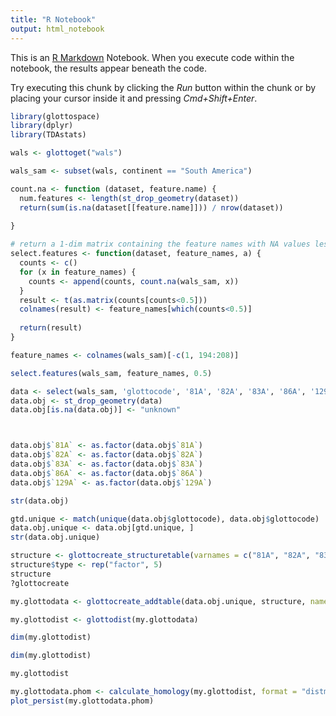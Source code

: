 ```yaml
---
title: "R Notebook"
output: html_notebook
---
```


This is an [R Markdown](http://rmarkdown.rstudio.com) Notebook. When you execute code within the notebook, the results appear beneath the code. 

Try executing this chunk by clicking the *Run* button within the chunk or by placing your cursor inside it and pressing *Cmd+Shift+Enter*. 

```r
library(glottospace)
library(dplyr)
library(TDAstats)
```

```r
wals <- glottoget("wals")
```

```r
wals_sam <- subset(wals, continent == "South America")
```

```r
count.na <- function (dataset, feature.name) {
  num.features <- length(st_drop_geometry(dataset))
  return(sum(is.na(dataset[[feature.name]])) / nrow(dataset))
  
}
```

```r
# return a 1-dim matrix containing the feature names with NA values less than the threshold a
select.features <- function(dataset, feature_names, a) {
  counts <- c()
  for (x in feature_names) {
    counts <- append(counts, count.na(wals_sam, x))
  }
  result <- t(as.matrix(counts[counts<0.5]))
  colnames(result) <- feature_names[which(counts<0.5)]
  
  return(result)
}
```

```r
feature_names <- colnames(wals_sam)[-c(1, 194:208)]

select.features(wals_sam, feature_names, 0.5)
```

```r
data <- select(wals_sam, 'glottocode', '81A', '82A', '83A', '86A', '129A')
data.obj <- st_drop_geometry(data)
data.obj[is.na(data.obj)] <- "unknown"



data.obj$`81A` <- as.factor(data.obj$`81A`)
data.obj$`82A` <- as.factor(data.obj$`82A`)
data.obj$`83A` <- as.factor(data.obj$`83A`)
data.obj$`86A` <- as.factor(data.obj$`86A`)
data.obj$`129A` <- as.factor(data.obj$`129A`)

str(data.obj)
```

```r
gtd.unique <- match(unique(data.obj$glottocode), data.obj$glottocode)
data.obj.unique <- data.obj[gtd.unique, ]
str(data.obj.unique)
```

```r
structure <- glottocreate_structuretable(varnames = c("81A", "82A", "83A", "86A", "129A"))
structure$type <- rep("factor", 5)
structure
?glottocreate
```

```r
my.glottodata <- glottocreate_addtable(data.obj.unique, structure, name="structure")
```

```r
my.glottodist <- glottodist(my.glottodata)
```

```r
dim(my.glottodist)
```


```r
dim(my.glottodist)

my.glottodist
```


```r
my.glottodata.phom <- calculate_homology(my.glottodist, format = "distmat")
plot_persist(my.glottodata.phom)
```

